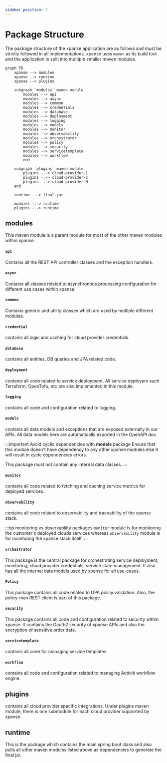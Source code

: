 ```yaml
---
sidebar_position: 7
---
```


# Package Structure

The package structure of the xpanse application are as follows and must be strictly followed in all implementations.
xpanse uses `maven` as its build tool and the application is split into multiple smaller maven modules.

```mermaid
graph TB
    xpanse --> modules
    xpanse --> runtime
    xpanse --> plugins

    subgraph `modules` maven module
        modules --> api
        modules --> async
        modules --> common
        modules --> credentials
        modules --> database
        modules --> deployment
        modules --> logging
        modules --> models
        modules --> monitor
        modules --> observability
        modules --> orchestrator
        modules --> policy
        modules --> security
        modules --> servicetemplate
        modules --> workflow
        end

    subgraph `plugins` maven module
        plugins -.-> cloud-provider-1
        plugins -.-> cloud-provider-2
        plugins -.-> cloud-provider-N
    end

    runtime -.-> final-jar

    modules -.-> runtime
    plugins -.-> runtime

```

## modules

This maven module is a parent module for most of the other maven modules within xpanse.

#### `api`

Contains all the REST API controller classes and the exception handlers.

#### `async`

Contains all classes related to asynchronous processing configuration for different use cases within xpanse.

#### `common`

Contains generic and utility classes which are used by multiple different modules.

#### `credential`

contains all logic and caching for cloud provider credentials.

#### `database`

contains all entities, DB queries and JPA related code.

#### `deployment`

contains all code related to service deployment. All service deployers such Terraform, OpenTofu, etc are also implemented in this module.

#### `logging`

contains all code and configuration related to logging.

#### `models`

contains all data models and exceptions that are exposed externally in our APIs. All data models here are automatically exported in the OpenAPI doc.

:::important Avoid cyclic dependencies with **models** package
Ensure that this module doesn't have dependency to any other xpanse modules else it will result in cycle dependencies errors.

This package must not contain any internal data classes.
:::

#### `monitor`

contains all code related to fetching and caching service metrics for deployed services.

#### `observability`

contains all code related to observability and traceability of the xpanse stack.

:::tip monitoring vs observability packages
`monitor` module is for monitoring the customer's deployed clouds services whereas `observability` module is for monitoring the xpanse stack itself.
:::

#### `orchestrator`

This package is the central package for orchestrating service deployment, monitoring, cloud provider credentials, service state management.
It also has all the internal data models used by xpanse for all use-cases.

#### `Policy`

This package contains all code related to OPA policy validation. Also, the policy-man REST client is part of this package.

#### `security`

This package contains all code and configuration related to security within xpanse.
It contains the Oauth2 security of xpanse APIs and also the encryption of sensitive order data.

#### `servicetemplate`

contains all code for managing service templates.

#### `workflow`

contains all code and configuration related to managing Activiti workflow engine.

## plugins

contains all cloud provider specific integrations. Under plugins maven module, there is one submodule for each cloud provider supported by xpanse.

## runtime

This is the package which contains the main spring boot class and also pulls all other maven modules listed above as dependencies to generate the final jar.
